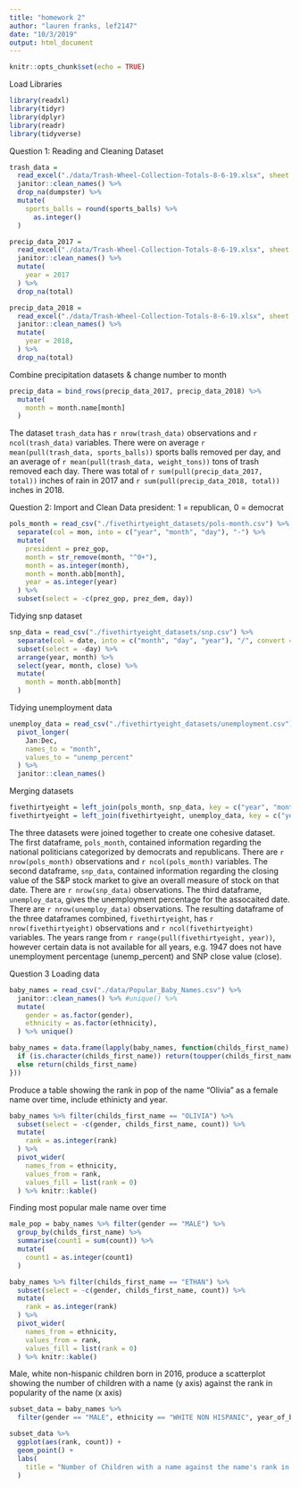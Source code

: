```yaml
---
title: "homework 2"
author: "lauren franks, lef2147"
date: "10/3/2019"
output: html_document
---
```


```r
knitr::opts_chunk$set(echo = TRUE)
```

Load Libraries
```r
library(readxl)
library(tidyr)
library(dplyr)
library(readr)
library(tidyverse)
```


Question 1:
Reading and Cleaning Dataset
```r
trash_data = 
  read_excel("./data/Trash-Wheel-Collection-Totals-8-6-19.xlsx", sheet = "Mr. Trash Wheel", cell_cols("A:N"), ) %>% 
  janitor::clean_names() %>% 
  drop_na(dumpster) %>% 
  mutate(
    sports_balls = round(sports_balls) %>% 
      as.integer()
  )

precip_data_2017 = 
  read_excel("./data/Trash-Wheel-Collection-Totals-8-6-19.xlsx", sheet = "2017 Precipitation", range = "A2:B14") %>% 
  janitor::clean_names() %>% 
  mutate(
    year = 2017
  ) %>% 
  drop_na(total)

precip_data_2018 = 
  read_excel("./data/Trash-Wheel-Collection-Totals-8-6-19.xlsx", sheet = "2018 Precipitation", range = "A2:B14") %>% 
  janitor::clean_names() %>% 
  mutate(
    year = 2018,
  ) %>% 
  drop_na(total)

```

Combine precipitation datasets & change number to month
```r
precip_data = bind_rows(precip_data_2017, precip_data_2018) %>% 
  mutate(
    month = month.name[month]
  )
```
The dataset `trash_data` has `r nrow(trash_data)` observations and `r ncol(trash_data)` variables. There were on average `r mean(pull(trash_data, sports_balls))` sports balls removed per day, and an average of `r mean(pull(trash_data, weight_tons))` tons of trash removed each day. There was total of `r sum(pull(precip_data_2017, total))` inches of rain in 2017 and `r sum(pull(precip_data_2018, total))` inches in 2018.


Question 2:
Import and Clean Data
president: 1 = republican, 0 = democrat
```r
pols_month = read_csv("./fivethirtyeight_datasets/pols-month.csv") %>% 
  separate(col = mon, into = c("year", "month", "day"), "-") %>% 
  mutate(
    president = prez_gop,
    month = str_remove(month, "^0+"),
    month = as.integer(month),
    month = month.abb[month],
    year = as.integer(year)
  ) %>% 
  subset(select = -c(prez_gop, prez_dem, day))
```

Tidying snp dataset
```r
snp_data = read_csv("./fivethirtyeight_datasets/snp.csv") %>% 
  separate(col = date, into = c("month", "day", "year"), "/", convert = TRUE) %>% 
  subset(select = -day) %>% 
  arrange(year, month) %>% 
  select(year, month, close) %>% 
  mutate(
    month = month.abb[month]
  )
```

Tidying unemployment data 
```r
unemploy_data = read_csv("./fivethirtyeight_datasets/unemployment.csv") %>% 
  pivot_longer(
    Jan:Dec,
    names_to = "month",
    values_to = "unemp_percent"
  ) %>% 
  janitor::clean_names()
```

Merging datasets
```r
fivethirtyeight = left_join(pols_month, snp_data, key = c("year", "month"))
fivethirtyeight = left_join(fivethirtyeight, unemploy_data, key = c("year", "month"))
```
The three datasets were joined together to create one cohesive dataset. The first dataframe, `pols_month`, contained information regarding the national politicians categorized by democrats and republicans. There are `r nrow(pols_month)` observations and `r ncol(pols_month)` variables. The second dataframe, `snp_data`, contained information regarding the closing value of the S&P stock market to give an overall measure of stock on that date. There are `r nrow(snp_data)` observations. The third dataframe, `unemploy_data`, gives the unemployment percentage for the assocaited date. There are `r nrow(unemploy_data)` observations. The resulting dataframe of the three dataframes combined, `fivethirtyeight`, has `r nrow(fivethirtyeight)` observations and `r ncol(fivethirtyeight)` variables. The years range from `r range(pull(fivethirtyeight, year))`, however certain data is not available for all years, e.g. 1947 does not have unemployment percentage (unemp_percent) and SNP close value (close). 


Question 3
Loading data
```r
baby_names = read_csv("./data/Popular_Baby_Names.csv") %>% 
  janitor::clean_names() %>% #unique() %>% 
  mutate(
    gender = as.factor(gender),
    ethnicity = as.factor(ethnicity),
  ) %>% unique()

baby_names = data.frame(lapply(baby_names, function(childs_first_name) {
  if (is.character(childs_first_name)) return(toupper(childs_first_name))
  else return(childs_first_name)
}))
```

Produce a table showing the rank in pop of the name "Olivia" as a female name over time, include ethinicty and year.
```r
baby_names %>% filter(childs_first_name == "OLIVIA") %>% 
  subset(select = -c(gender, childs_first_name, count)) %>% 
  mutate(
    rank = as.integer(rank)
  ) %>% 
  pivot_wider(
    names_from = ethnicity,
    values_from = rank,
    values_fill = list(rank = 0)
  ) %>% knitr::kable()
```

Finding most popular male name over time
```r
male_pop = baby_names %>% filter(gender == "MALE") %>% 
  group_by(childs_first_name) %>%
  summarise(count1 = sum(count)) %>% 
  mutate(
    count1 = as.integer(count1)
  )

baby_names %>% filter(childs_first_name == "ETHAN") %>% 
  subset(select = -c(gender, childs_first_name, count)) %>% 
  mutate(
    rank = as.integer(rank)
  ) %>% 
  pivot_wider(
    names_from = ethnicity,
    values_from = rank,
    values_fill = list(rank = 0)
  ) %>% knitr::kable()
```


Male, white non-hispanic children born in 2016, produce a scatterplot showing the number of children with a name (y axis) against the rank in popularity of the name (x axis)
```r
subset_data = baby_names %>% 
  filter(gender == "MALE", ethnicity == "WHITE NON HISPANIC", year_of_birth == "2016")

subset_data %>% 
  ggplot(aes(rank, count)) + 
  geom_point() +
  labs(
    title = "Number of Children with a name against the name's rank in popularity"
  )
```



